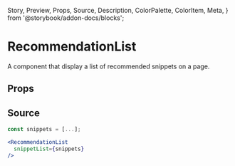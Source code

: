   Story,
  Preview,
  Props,
  Source,
  Description,
  ColorPalette,
  ColorItem,
  Meta,
} from '@storybook/addon-docs/blocks';

# RecommendationList

A component that display a list of recommended snippets on a page.

## Props

<Props of={RecommendationList} />

## Source

```jsx
const snippets = [...];

<RecommendationList 
  snippetList={snippets} 
/>
